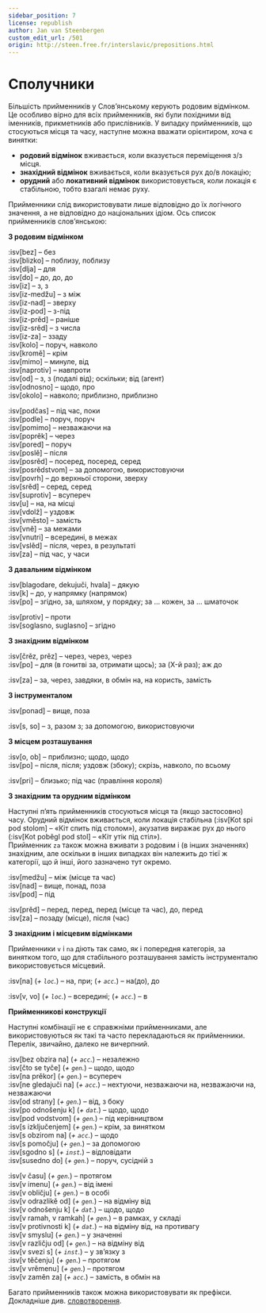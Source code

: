 ```yaml
---
sidebar_position: 7
license: republish
author: Jan van Steenbergen
custom_edit_url: /501
origin: http://steen.free.fr/interslavic/prepositions.html
---
```


# Сполучники

Більшість прийменників у Слов’янському керують родовим відмінком. Це особливо вірно для всіх прийменників, які були похідними від іменників, прикметників або прислівників. У випадку прийменників, що стосуються місця та часу, наступне можна вважати орієнтиром, хоча є винятки:

- **родовий відмінок** вживається, коли вказується переміщення з/з місця.
- **знахідний відмінок** вживається, коли вказується рух до/в локацію;
- **орудний** або **локативний відмінок** використовується, коли локація є стабільною, тобто взагалі немає руху.

Прийменники слід використовувати лише відповідно до їх логічного значення, а не відповідно до національних ідіом. Ось список прийменників слов’янською:

**З родовим відмінком**

:isv[bez] – без\
:isv[blizko] – поблизу, поблизу\
:isv[dlja] – для\
:isv[do] – до, до, до\
:isv[iz] – з, з\
:isv[iz-medžu] – з між\
:isv[iz-nad] – зверху\
:isv[iz-pod] – з-під\
:isv[iz-prěd] – раніше\
:isv[iz-srěd] – з числа\
:isv[iz-za] – ззаду\
:isv[kolo] – поруч, навколо\
:isv[kromě] – крім\
:isv[mimo] – минуле, від\
:isv[naprotiv] – навпроти\
:isv[od] – з, з (подалі від); оскільки; від (агент)\
:isv[odnosno] – щодо, про\
:isv[okolo] – навколо; приблизно, приблизно

:isv[podčas] – під час, поки\
:isv[podle] – поруч, поруч\
:isv[pomimo] – незважаючи на\
:isv[poprěk] – через\
:isv[pored] – поруч\
:isv[poslě] – після\
:isv[posrěd] – посеред, посеред, серед\
:isv[posrědstvom] – за допомогою, використовуючи\
:isv[povrh] – до верхньої сторони, зверху\
:isv[srěd] – серед, серед\
:isv[suprotiv] – всупереч\
:isv[u] – на, на місці\
:isv[vdolž] – уздовж\
:isv[vměsto] – замість\
:isv[vně] – за межами\
:isv[vnutri] – всередині, в межах\
:isv[vslěd] – після, через, в результаті\
:isv[za] – під час, у часи

**З давальним відмінком**

:isv[blagodare, dekujuči, hvala] – дякую\
:isv[k] – до, у напрямку (напрямок)\
:isv[po] – згідно, за, шляхом, у порядку; за ... кожен, за ... шматочок

:isv[protiv] – проти\
:isv[soglasno, suglasno] – згідно

**З знахідним відмінком**

:isv[črěz, prěz] – через, через, через\
:isv[po] – для (в гонитві за, отримати щось); за (X-й раз); аж до

:isv[za] – за, через, завдяки, в обмін на, на користь, замість

**З інструменталом**

:isv[ponad] – вище, поза

:isv[s, so] – з, разом з; за допомогою, використовуючи

**З місцем розташування**

:isv[o, ob] – приблизно; щодо, щодо\
:isv[po] – після, після; уздовж (збоку); скрізь, навколо, по всьому

:isv[pri] – близько; під час (правління короля)

**З знахідним та орудним відмінком**

Наступні п’ять прийменників стосуються місця та (якщо застосовно) часу. Орудний відмінок вживається, коли локація стабільна (:isv[Kot spi pod stolom] – «Кіт спить під столом»), акузатив виражає рух до нього (:isv[Kot poběgl pod stol] – «Кіт утік під стіл»).\
Прийменник `za` також можна вживати з родовим і (в інших значеннях) знахідним, але оскільки в інших випадках він належить до тієї ж категорії, що й інші, його зазначено тут окремо.

:isv[medžu] – між (місце та час)\
:isv[nad] – вище, понад, поза\
:isv[pod] – під

:isv[prěd] – перед, перед, перед (місце та час), до, перед\
:isv[za] – позаду (місце), після (час)

**З знахідним і місцевим відмінками**

Прийменники `v` і `na` діють так само, як і попередня категорія, за винятком того, що для стабільного розташування замість інструменталю використовується місцевий.

:isv[na] (_+ `loc`._) – на, при; (_+ `acc`._) – на(до), до

:isv[v, vo] (_+ `loc`._) – всередині; (_+ `acc`._) – в

**Прийменникові конструкції**

Наступні комбінації не є справжніми прийменниками, але використовуються як такі та часто перекладаються як прийменники. Перелік, звичайно, далеко не вичерпний.

:isv[bez obzira na] (_+ `acc`._) – незалежно\
:isv[čto se tyče] (_+ `gen`._) – щодо, щодо\
:isv[na prěkor] (_+ `gen`._) – всупереч\
:isv[ne gledajuči na] (_+ `acc`._) – нехтуючи, незважаючи на, незважаючи на, незважаючи\
:isv[od strany] (_+ `gen`._) – від, з боку\
:isv[po odnošenju k] (_+ `dat`._) – щодо, щодо\
:isv[pod vodstvom] (_+ `gen`._) – під керівництвом\
:isv[s izključenjem] (_+ `gen`._) – крім, за винятком\
:isv[s obzirom na] (_+ `acc`._) – щодо\
:isv[s pomočju] (_+ `gen`._) – за допомогою\
:isv[sgodno s] (_+ `inst`._) – відповідати\
:isv[susedno do] (_+ `gen`._) – поруч, сусідній з

:isv[v času] (_+ `gen`._) – протягом\
:isv[v imenu] (_+ `gen`._) – від імені\
:isv[v obličju] (_+ `gen`._) – в особі\
:isv[v odrazlikě od] (_+ `gen`._) – на відміну від\
:isv[v odnošenju k] (_+ `dat`._) – щодо, щодо\
:isv[v ramah, v ramkah] (_+ `gen`._) – в рамках, у складі\
:isv[v protivnosti k] (_+ `dat`._) – на відміну від, на противагу\
:isv[v smyslu] (_+ `gen`._) – у значенні\
:isv[v različju od] (_+ `gen`._) – на відміну від\
:isv[v svezi s] (_+ `inst`._) – у зв’язку з\
:isv[v těčenju] (_+ `gen`._) – протягом\
:isv[v vrěmenu] (_+ `gen`._) – протягом\
:isv[v zaměn za] (_+ `acc`._) – замість, в обмін на

Багато прийменників також можна використовувати як префікси. Докладніше див. [словотворення][1].

[1]: ../vocabulary/word-formation.mdx#prefixes

